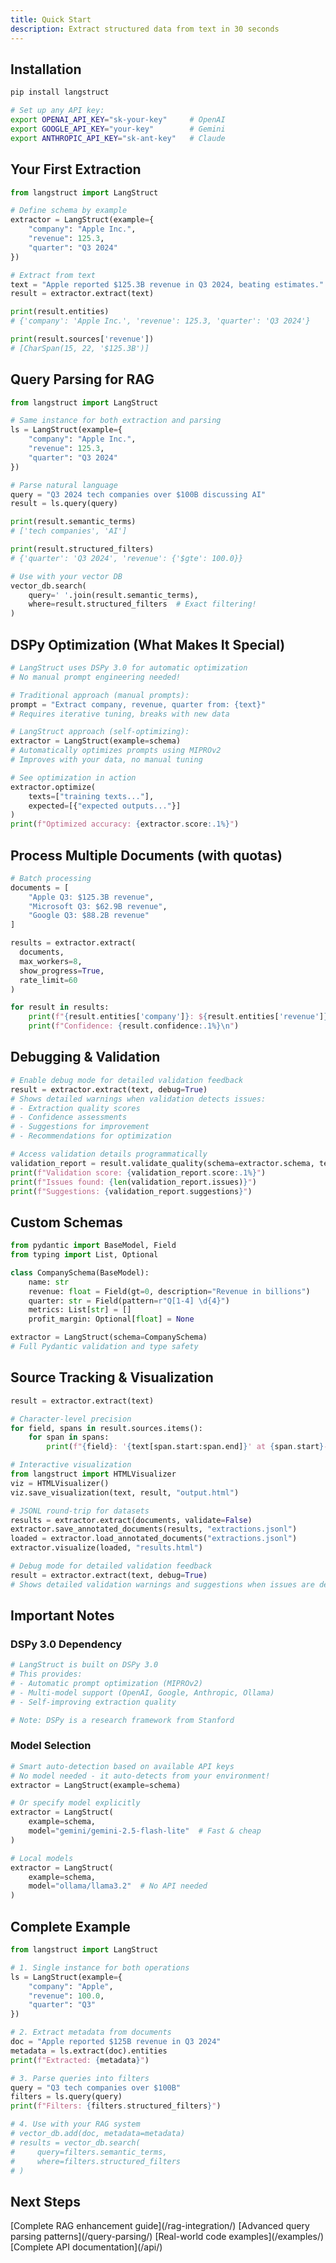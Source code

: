 ```yaml
---
title: Quick Start
description: Extract structured data from text in 30 seconds
---
```



## Installation

```bash
pip install langstruct

# Set up any API key:
export OPENAI_API_KEY="sk-your-key"     # OpenAI
export GOOGLE_API_KEY="your-key"        # Gemini
export ANTHROPIC_API_KEY="sk-ant-key"   # Claude
```

## Your First Extraction

```python
from langstruct import LangStruct

# Define schema by example
extractor = LangStruct(example={
    "company": "Apple Inc.",
    "revenue": 125.3,
    "quarter": "Q3 2024"
})

# Extract from text
text = "Apple reported $125.3B revenue in Q3 2024, beating estimates."
result = extractor.extract(text)

print(result.entities)
# {'company': 'Apple Inc.', 'revenue': 125.3, 'quarter': 'Q3 2024'}

print(result.sources['revenue'])
# [CharSpan(15, 22, '$125.3B')]
```

## Query Parsing for RAG

```python
from langstruct import LangStruct

# Same instance for both extraction and parsing
ls = LangStruct(example={
    "company": "Apple Inc.",
    "revenue": 125.3,
    "quarter": "Q3 2024"
})

# Parse natural language
query = "Q3 2024 tech companies over $100B discussing AI"
result = ls.query(query)

print(result.semantic_terms)
# ['tech companies', 'AI']

print(result.structured_filters)
# {'quarter': 'Q3 2024', 'revenue': {'$gte': 100.0}}

# Use with your vector DB
vector_db.search(
    query=' '.join(result.semantic_terms),
    where=result.structured_filters  # Exact filtering!
)
```

## DSPy Optimization (What Makes It Special)

```python
# LangStruct uses DSPy 3.0 for automatic optimization
# No manual prompt engineering needed!

# Traditional approach (manual prompts):
prompt = "Extract company, revenue, quarter from: {text}"
# Requires iterative tuning, breaks with new data

# LangStruct approach (self-optimizing):
extractor = LangStruct(example=schema)
# Automatically optimizes prompts using MIPROv2
# Improves with your data, no manual tuning

# See optimization in action
extractor.optimize(
    texts=["training texts..."],
    expected=[{"expected outputs..."}]
)
print(f"Optimized accuracy: {extractor.score:.1%}")
```

## Process Multiple Documents (with quotas)

```python
# Batch processing
documents = [
    "Apple Q3: $125.3B revenue",
    "Microsoft Q3: $62.9B revenue",
    "Google Q3: $88.2B revenue"
]

results = extractor.extract(
  documents,
  max_workers=8,
  show_progress=True,
  rate_limit=60
)

for result in results:
    print(f"{result.entities['company']}: ${result.entities['revenue']}B")
    print(f"Confidence: {result.confidence:.1%}\n")
```

## Debugging & Validation

```python
# Enable debug mode for detailed validation feedback
result = extractor.extract(text, debug=True)
# Shows detailed warnings when validation detects issues:
# - Extraction quality scores
# - Confidence assessments
# - Suggestions for improvement
# - Recommendations for optimization

# Access validation details programmatically
validation_report = result.validate_quality(schema=extractor.schema, text=text)
print(f"Validation score: {validation_report.score:.1%}")
print(f"Issues found: {len(validation_report.issues)}")
print(f"Suggestions: {validation_report.suggestions}")
```

## Custom Schemas

```python
from pydantic import BaseModel, Field
from typing import List, Optional

class CompanySchema(BaseModel):
    name: str
    revenue: float = Field(gt=0, description="Revenue in billions")
    quarter: str = Field(pattern=r"Q[1-4] \d{4}")
    metrics: List[str] = []
    profit_margin: Optional[float] = None

extractor = LangStruct(schema=CompanySchema)
# Full Pydantic validation and type safety
```

## Source Tracking & Visualization

```python
result = extractor.extract(text)

# Character-level precision
for field, spans in result.sources.items():
    for span in spans:
        print(f"{field}: '{text[span.start:span.end]}' at {span.start}-{span.end}")

# Interactive visualization
from langstruct import HTMLVisualizer
viz = HTMLVisualizer()
viz.save_visualization(text, result, "output.html")

# JSONL round‑trip for datasets
results = extractor.extract(documents, validate=False)
extractor.save_annotated_documents(results, "extractions.jsonl")
loaded = extractor.load_annotated_documents("extractions.jsonl")
extractor.visualize(loaded, "results.html")

# Debug mode for detailed validation feedback
result = extractor.extract(text, debug=True)
# Shows detailed validation warnings and suggestions when issues are detected
```

## Important Notes

### DSPy 3.0 Dependency

```python
# LangStruct is built on DSPy 3.0
# This provides:
# - Automatic prompt optimization (MIPROv2)
# - Multi-model support (OpenAI, Google, Anthropic, Ollama)
# - Self-improving extraction quality

# Note: DSPy is a research framework from Stanford
```

### Model Selection

```python
# Smart auto-detection based on available API keys
# No model needed - it auto-detects from your environment!
extractor = LangStruct(example=schema)

# Or specify model explicitly
extractor = LangStruct(
    example=schema,
    model="gemini/gemini-2.5-flash-lite"  # Fast & cheap
)

# Local models
extractor = LangStruct(
    example=schema,
    model="ollama/llama3.2"  # No API needed
)
```

## Complete Example

```python
from langstruct import LangStruct

# 1. Single instance for both operations
ls = LangStruct(example={
    "company": "Apple",
    "revenue": 100.0,
    "quarter": "Q3"
})

# 2. Extract metadata from documents
doc = "Apple reported $125B revenue in Q3 2024"
metadata = ls.extract(doc).entities
print(f"Extracted: {metadata}")

# 3. Parse queries into filters
query = "Q3 tech companies over $100B"
filters = ls.query(query)
print(f"Filters: {filters.structured_filters}")

# 4. Use with your RAG system
# vector_db.add(doc, metadata=metadata)
# results = vector_db.search(
#     query=filters.semantic_terms,
#     where=filters.structured_filters
# )
```

## Next Steps

<CardGrid>
	<Card title="RAG Integration" icon="rocket">
		[Complete RAG enhancement guide](/rag-integration/)
	</Card>
	<Card title="Query Parsing" icon="magnifier">
		[Advanced query parsing patterns](/query-parsing/)
	</Card>
	<Card title="Examples" icon="open-book">
		[Real-world code examples](/examples/)
	</Card>
	<Card title="API Reference" icon="document">
		[Complete API documentation](/api/)
	</Card>
</CardGrid>
